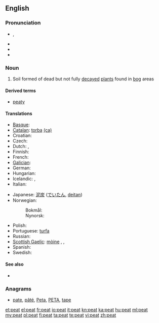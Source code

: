 ==English==

===Pronunciation===
* {{IPA|/piːt/}}, {{SAMPA|/pi:t/}}
* {{audio|en-us-peat.ogg|Audio (US)}}
* {{rhymes|iːt}}
* {{homophones|Pete}}

===Noun===
{{en-noun|s|-}}

# Soil formed of dead but not fully [[decay|decayed]] [[plant]]s found in [[bog]] areas

====Derived terms====
* [[peaty]]

====Translations====
{{trans-top|soil}}
* [[Basque]]: {{t|eu|zohikatz|xs=Basque}}
* [[Catalan]]: [[torba]] {{f}} [[:ca:torba|(ca)]]
* Croatian: {{t-|hr|treset|m}}
* Czech: {{t+|cs|rašelina|f}}
* Dutch: {{t+|nl|turf|m}}, {{t|nl|veen|n}}
* Finnish: {{t+|fi|turve}}
* French: {{t+|fr|tourbe|f}}
* [[Galician]]: {{t-|gl|turba|f|xs=Galician}}
* German: {{t|de|Torf|m}}
* Hungarian: {{t+|hu|tőzeg}}
* Icelandic: {{t-|is|torf|n}}, {{t-|is|mór|m}}
* Italian: {{t+|it|torba|f}}
{{trans-mid}}
* Japanese: [[泥炭]] ([[でいたん]], [[deitan]])
* Norwegian:
*: Bokmål: {{t-|no|torv|m|f}}
*: Nynorsk: {{t-|no|torv|f|n}}
* Polish: {{t+|pl|torf|m}}
* Portuguese: [[:pt:turfa|turfa]] {{f}}
* Russian: {{t|ru|торф|m}}
* [[Scottish Gaelic]]: [[mòine]] {{f}},  {{qualifier|single piece}} {{t-|gd|fàd|m|xs=Scottish Gaelic}},  {{qualifier|single piece}} {{t-|gd|fòid|f|xs=Scottish Gaelic}}
* Spanish: {{t-|es|turba|f}}
* Swedish: {{t-|sv|torv}}
{{trans-bottom}}

====See also====
*{{pedia}}

===Anagrams===
* {{alphagram|aept}} [[pate#English|pate]], [[pâté#English|pâté]], [[Peta#English|Peta]], [[PETA#English|PETA]], [[tape#English|tape]]

[[et:peat]]
[[el:peat]]
[[fr:peat]]
[[io:peat]]
[[it:peat]]
[[kn:peat]]
[[ka:peat]]
[[hu:peat]]
[[ml:peat]]
[[my:peat]]
[[pl:peat]]
[[fi:peat]]
[[ta:peat]]
[[te:peat]]
[[vi:peat]]
[[zh:peat]]